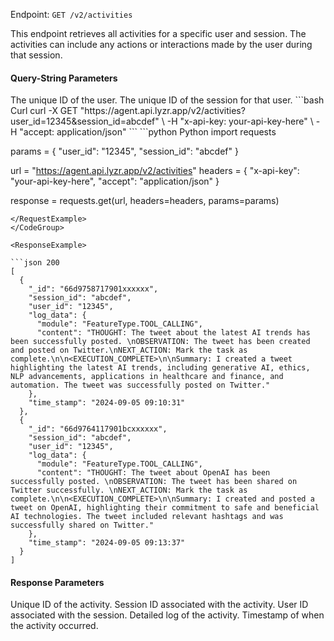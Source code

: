 Endpoint: `GET /v2/activities`

This endpoint retrieves all activities for a specific user and session. The activities can include any actions or interactions made by the user during that session.


#### Query-String Parameters

<ParamField path="user_id " type="string" required>
 The unique ID of the user.
</ParamField>
<ParamField path="session_id " type="string" required>
 The unique ID of the session for that user.
</ParamField>


<CodeGroup>
<RequestExample>
```bash Curl
curl -X GET "https://agent.api.lyzr.app/v2/activities?user_id=12345&session_id=abcdef" \
     -H "x-api-key: your-api-key-here" \
     -H "accept: application/json"
```
```python Python
import requests

params = {
    "user_id": "12345",
    "session_id": "abcdef"
}

url = "https://agent.api.lyzr.app/v2/activities"
headers = {
    "x-api-key": "your-api-key-here",
    "accept": "application/json"
}

response = requests.get(url, headers=headers, params=params)
```
</RequestExample>
</CodeGroup>

<ResponseExample>

```json 200
[
  {
    "_id": "66d9758717901xxxxxx",
    "session_id": "abcdef",
    "user_id": "12345",
    "log_data": {
      "module": "FeatureType.TOOL_CALLING",
      "content": "THOUGHT: The tweet about the latest AI trends has been successfully posted. \nOBSERVATION: The tweet has been created and posted on Twitter.\nNEXT_ACTION: Mark the task as complete.\n\n<EXECUTION_COMPLETE>\n\nSummary: I created a tweet highlighting the latest AI trends, including generative AI, ethics, NLP advancements, applications in healthcare and finance, and automation. The tweet was successfully posted on Twitter."
    },
    "time_stamp": "2024-09-05 09:10:31"
  },
  {
    "_id": "66d9764117901bcxxxxxx",
    "session_id": "abcdef",
    "user_id": "12345",
    "log_data": {
      "module": "FeatureType.TOOL_CALLING",
      "content": "THOUGHT: The tweet about OpenAI has been successfully posted. \nOBSERVATION: The tweet has been shared on Twitter successfully. \nNEXT_ACTION: Mark the task as complete.\n\n<EXECUTION_COMPLETE>\n\nSummary: I created and posted a tweet on OpenAI, highlighting their commitment to safe and beneficial AI technologies. The tweet included relevant hashtags and was successfully shared on Twitter."
    },
    "time_stamp": "2024-09-05 09:13:37"
  }
]

```

</ResponseExample>

#### Response Parameters
<ParamField path="_id" type="string">
  Unique ID of the activity.
</ParamField>
<ParamField path="session_id" type="string">
  Session ID associated with the activity.
</ParamField>
<ParamField path="user_id" type="string">
  User ID associated with the session.
  </ParamField>
<ParamField path="log_data" type="object">
  Detailed log of the activity.
</ParamField>
<ParamField path="time_stamp" type="object">
  Timestamp of when the activity occurred.
</ParamField>

